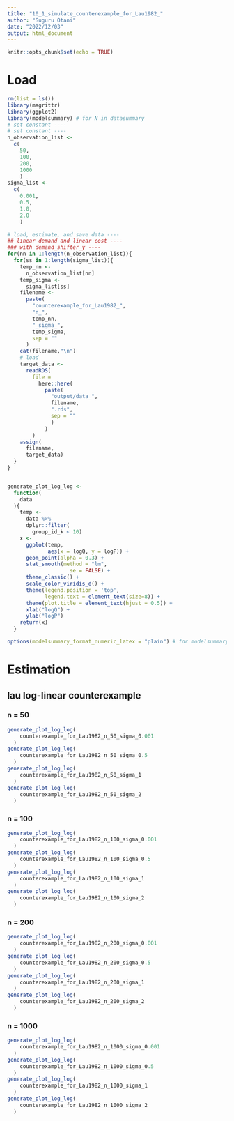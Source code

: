 ```yaml
---
title: "10_1_simulate_counterexample_for_Lau1982_"
author: "Suguru Otani"
date: "2022/12/03"
output: html_document
---
```


```r
knitr::opts_chunk$set(echo = TRUE)
```

# Load

```r
rm(list = ls())
library(magrittr)
library(ggplot2)
library(modelsummary) # for N in datasummary
# set constant ----
# set constant ----
n_observation_list <-
  c(
    50,
    100,
    200,
    1000
    )
sigma_list <-
  c(
    0.001,
    0.5,
    1.0,
    2.0
    )

# load, estimate, and save data ----
## linear demand and linear cost ----
### with demand_shifter_y ----
for(nn in 1:length(n_observation_list)){
  for(ss in 1:length(sigma_list)){
    temp_nn <-
      n_observation_list[nn]
    temp_sigma <-
      sigma_list[ss]
    filename <-
      paste(
        "counterexample_for_Lau1982_",
        "n_",
        temp_nn,
        "_sigma_",
        temp_sigma,
        sep = ""
      )
    cat(filename,"\n")
    # load 
    target_data <-
      readRDS(
        file =
          here::here(
            paste(
              "output/data_",
              filename,
              ".rds",
              sep = ""
              )
            )
        )
    assign(
      filename,
      target_data)
  }
}


generate_plot_log_log <-
  function(
    data
  ){
    temp <-
      data %>% 
      dplyr::filter(
        group_id_k < 10)
    x <-
      ggplot(temp,
             aes(x = logQ, y = logP)) + 
      geom_point(alpha = 0.3) + 
      stat_smooth(method = "lm",
                    se = FALSE) +
      theme_classic() + 
      scale_color_viridis_d() +
      theme(legend.position = 'top',
            legend.text = element_text(size=8)) +
      theme(plot.title = element_text(hjust = 0.5)) +
      xlab("logQ") + 
      ylab("logP")
    return(x)
  }

options(modelsummary_format_numeric_latex = "plain") # for modelsummary output
```


# Estimation {.tabset}

## lau log-linear counterexample {.tabset}

### n = 50 {.tabset}

```r
generate_plot_log_log(
    counterexample_for_Lau1982_n_50_sigma_0.001
  )
generate_plot_log_log(
    counterexample_for_Lau1982_n_50_sigma_0.5
  )
generate_plot_log_log(
    counterexample_for_Lau1982_n_50_sigma_1
  )
generate_plot_log_log(
    counterexample_for_Lau1982_n_50_sigma_2
  )
```


### n = 100

```r
generate_plot_log_log(
    counterexample_for_Lau1982_n_100_sigma_0.001
  )
generate_plot_log_log(
    counterexample_for_Lau1982_n_100_sigma_0.5
  )
generate_plot_log_log(
    counterexample_for_Lau1982_n_100_sigma_1
  )
generate_plot_log_log(
    counterexample_for_Lau1982_n_100_sigma_2
  )
```


### n = 200 {.tabset}

```r
generate_plot_log_log(
    counterexample_for_Lau1982_n_200_sigma_0.001
  )
generate_plot_log_log(
    counterexample_for_Lau1982_n_200_sigma_0.5
  )
generate_plot_log_log(
    counterexample_for_Lau1982_n_200_sigma_1
  )
generate_plot_log_log(
    counterexample_for_Lau1982_n_200_sigma_2
  )
```


### n = 1000 {.tabset}

```r
generate_plot_log_log(
    counterexample_for_Lau1982_n_1000_sigma_0.001
  )
generate_plot_log_log(
    counterexample_for_Lau1982_n_1000_sigma_0.5
  )
generate_plot_log_log(
    counterexample_for_Lau1982_n_1000_sigma_1
  )
generate_plot_log_log(
    counterexample_for_Lau1982_n_1000_sigma_2
  )
```

